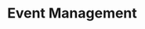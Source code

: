 ---
title: Event Management
description: Learn how to manage events in Reactter.
sidebar:
  order: 3
---